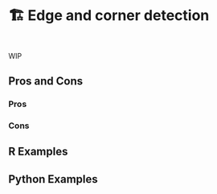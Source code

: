 # 🏗️ Edge and corner detection {#sec-image-edge-corner}

::: {style="visibility: hidden; height: 0px;"}
## Edge and corner detection
:::

WIP

## Pros and Cons

### Pros

### Cons

## R Examples

## Python Examples

